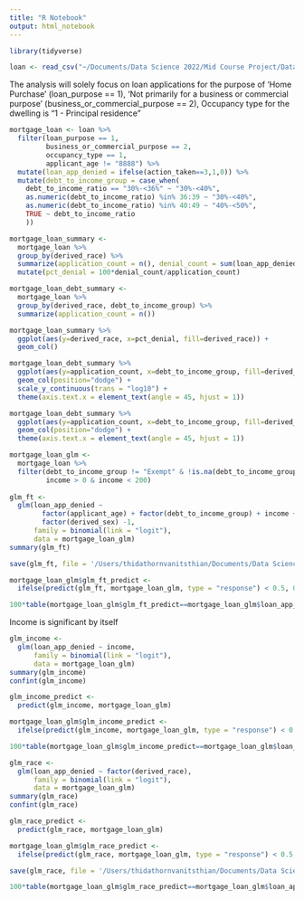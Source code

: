 ```yaml
---
title: "R Notebook"
output: html_notebook
---
```



```r
library(tidyverse)
```

```r
loan <- read_csv("~/Documents/Data Science 2022/Mid Course Project/Data/state_TN_actions_taken.csv")
```

The analysis will solely focus on loan applications for the purpose of 'Home Purchase' (loan_purpose == 1), 'Not primarily for a business or commercial purpose' (business_or_commercial_purpose == 2), Occupancy type for the dwelling is "1 - Principal residence"

```r
mortgage_loan <- loan %>%
  filter(loan_purpose == 1, 
         business_or_commercial_purpose == 2,
         occupancy_type == 1,
         applicant_age != "8888") %>%
  mutate(loan_app_denied = ifelse(action_taken==3,1,0)) %>%
  mutate(debt_to_income_group = case_when(
    debt_to_income_ratio == "30%-<36%" ~ "30%-<40%",
    as.numeric(debt_to_income_ratio) %in% 36:39 ~ "30%-<40%",
    as.numeric(debt_to_income_ratio) %in% 40:49 ~ "40%-<50%",
    TRUE ~ debt_to_income_ratio
    ))
```

```r
mortgage_loan_summary <- 
  mortgage_loan %>% 
  group_by(derived_race) %>%
  summarize(application_count = n(), denial_count = sum(loan_app_denied)) %>%
  mutate(pct_denial = 100*denial_count/application_count)

mortgage_loan_debt_summary <-
  mortgage_loan %>% 
  group_by(derived_race, debt_to_income_group) %>%
  summarize(application_count = n())
```


```r
mortgage_loan_summary %>% 
  ggplot(aes(y=derived_race, x=pct_denial, fill=derived_race)) +
  geom_col()
```

```r
mortgage_loan_debt_summary %>% 
  ggplot(aes(y=application_count, x=debt_to_income_group, fill=derived_race)) +
  geom_col(position="dodge") +
  scale_y_continuous(trans = "log10") +
  theme(axis.text.x = element_text(angle = 45, hjust = 1)) 

mortgage_loan_debt_summary %>% 
  ggplot(aes(y=application_count, x=debt_to_income_group, fill=derived_race)) +
  geom_col(position="dodge") +
  theme(axis.text.x = element_text(angle = 45, hjust = 1)) 
```

```r
mortgage_loan_glm <- 
  mortgage_loan %>%
  filter(debt_to_income_group != "Exempt" & !is.na(debt_to_income_group),
         income > 0 & income < 200)
  
glm_ft <- 
  glm(loan_app_denied ~ 
        factor(applicant_age) + factor(debt_to_income_group) + income + factor(derived_race) + 
        factor(derived_sex) -1, 
      family = binomial(link = "logit"),
      data = mortgage_loan_glm)
summary(glm_ft)

save(glm_ft, file = '/Users/thidathornvanitsthian/Documents/Data Science 2022/loan-denial-rate-TN/Data/glm_ft')

mortgage_loan_glm$glm_ft_predict <- 
  ifelse(predict(glm_ft, mortgage_loan_glm, type = "response") < 0.5, 0, 1)

100*table(mortgage_loan_glm$glm_ft_predict==mortgage_loan_glm$loan_app_denied)/nrow(mortgage_loan_glm)
```


Income is significant by itself

```r
glm_income <- 
  glm(loan_app_denied ~ income, 
      family = binomial(link = "logit"),
      data = mortgage_loan_glm)
summary(glm_income)
confint(glm_income)

glm_income_predict <- 
  predict(glm_income, mortgage_loan_glm)

mortgage_loan_glm$glm_income_predict <- 
  ifelse(predict(glm_income, mortgage_loan_glm, type = "response") < 0.5, 0, 1)

100*table(mortgage_loan_glm$glm_income_predict==mortgage_loan_glm$loan_app_denied)/nrow(mortgage_loan_glm)
```

```r
glm_race <- 
  glm(loan_app_denied ~ factor(derived_race), 
      family = binomial(link = "logit"),
      data = mortgage_loan_glm)
summary(glm_race)
confint(glm_race)

glm_race_predict <- 
  predict(glm_race, mortgage_loan_glm)

mortgage_loan_glm$glm_race_predict <- 
  ifelse(predict(glm_race, mortgage_loan_glm, type = "response") < 0.5, 0, 1)

save(glm_race, file = '/Users/thidathornvanitsthian/Documents/Data Science 2022/loan-denial-rate-TN/Data/glm_race')

100*table(mortgage_loan_glm$glm_race_predict==mortgage_loan_glm$loan_app_denied)/nrow(mortgage_loan_glm)
```





